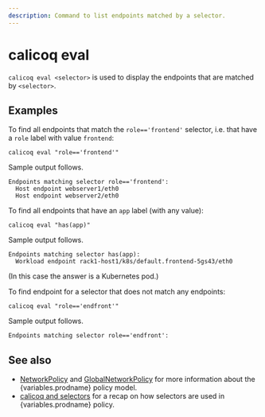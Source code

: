 ```yaml
---
description: Command to list endpoints matched by a selector.
---
```


# calicoq eval

`calicoq eval <selector>` is used to display the endpoints that are matched by
`<selector>`.

## Examples

To find all endpoints that match the `role=='frontend'` selector, i.e. that
have a `role` label with value `frontend`:

```
calicoq eval "role=='frontend'"
```

Sample output follows.

```
Endpoints matching selector role=='frontend':
  Host endpoint webserver1/eth0
  Host endpoint webserver2/eth0
```

To find all endpoints that have an `app` label (with any value):

```
calicoq eval "has(app)"
```

Sample output follows.

```
Endpoints matching selector has(app):
  Workload endpoint rack1-host1/k8s/default.frontend-5gs43/eth0
```

(In this case the answer is a Kubernetes pod.)

To find endpoint for a selector that does not match any endpoints:

```
calicoq eval "role=='endfront'"
```

Sample output follows.

```
Endpoints matching selector role=='endfront':
```

## See also

- [NetworkPolicy](../../resources/networkpolicy.mdx) and
  [GlobalNetworkPolicy](../../resources/globalnetworkpolicy.mdx)
  for more information about the {variables.prodname} policy model.
- [calicoq and selectors](selectors.mdx) for
  a recap on how selectors are used in {variables.prodname} policy.
